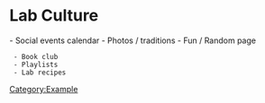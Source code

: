 = Lab Culture =

- Social events calendar
- Photos / traditions
- Fun / Random page
  - Book club
  - Playlists
  - Lab recipes

[[Category:Example]]
